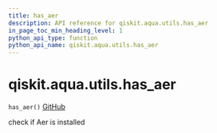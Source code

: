 ```yaml
---
title: has_aer
description: API reference for qiskit.aqua.utils.has_aer
in_page_toc_min_heading_level: 1
python_api_type: function
python_api_name: qiskit.aqua.utils.has_aer
---
```


# qiskit.aqua.utils.has\_aer

<span id="qiskit.aqua.utils.has_aer" />

`has_aer()` [GitHub](https://github.com/qiskit-community/qiskit-aqua/tree/stable/0.9/qiskit/aqua/utils/backend_utils.py "view source code")

check if Aer is installed

